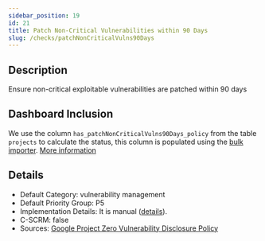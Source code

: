 ```yaml
---
sidebar_position: 19
id: 21
title: Patch Non-Critical Vulnerabilities within 90 Days
slug: /checks/patchNonCriticalVulns90Days
---
```


<!-- BANNER:START -->

<!-- BANNER:END -->

<!-- DESCRIPTION:START -->
## Description
Ensure non-critical exploitable vulnerabilities are patched within 90 days
<!-- DESCRIPTION:END -->

## Dashboard Inclusion

We use the column `has_patchNonCriticalVulns90Days_policy` from the table `projects` to calculate the status, this column is populated using the [bulk importer](/docs/visionBoard/importers#bulk-importer). [More information](https://github.com/OpenPathfinder/visionBoard/issues/81)

<!-- DETAILS:START -->
## Details
- Default Category: vulnerability management
- Default Priority Group: P5
- Implementation Details: It is manual ([details](https://github.com/OpenPathfinder/visionBoard/issues/81)).
- C-SCRM: false
- Sources: [Google Project Zero Vulnerability Disclosure Policy](https://googleprojectzero.blogspot.com/p/vulnerability-disclosure-policy.html)

<!-- DETAILS:END -->
